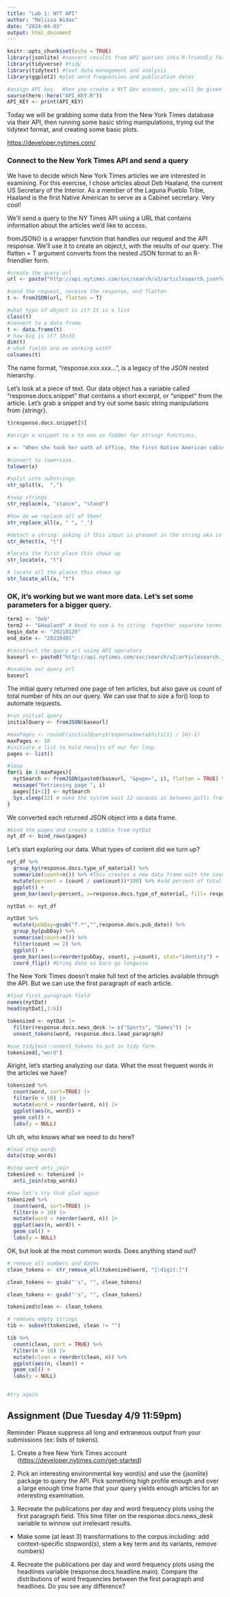 ```yaml
---
title: "Lab 1: NYT API"
author: "Melissa Widas"
date: "2024-04-03"
output: html_document
---
```


```r
knitr::opts_chunk$set(echo = TRUE)
library(jsonlite) #convert results from API queries into R-friendly formats 
library(tidyverse) #tidy
library(tidytext) #text data management and analysis
library(ggplot2) #plot word frequencies and publication dates

#assign API key.  When you create a NYT Dev account, you will be given a key
source(here::here("API_KEY.R"))
API_KEY <- print(API_KEY)

```

Today we will be grabbing some data from the New York Times database via their API, then running some basic string manipulations, trying out the tidytext format, and creating some basic plots.

<https://developer.nytimes.com/>

### Connect to the New York Times API and send a query

We have to decide which New York Times articles we are interested in examining. For this exercise, I chose articles about Deb Haaland, the current US Secretary of the Interior. As a member of the Laguna Pueblo Tribe, Haaland is the first Native American to serve as a Cabinet secretary. Very cool!

We'll send a query to the NY Times API using a URL that contains information about the articles we'd like to access.

fromJSON() is a wrapper function that handles our request and the API response. We'll use it to create an object,t, with the results of our query. The flatten = T argument converts from the nested JSON format to an R-friendlier form.

```r

#create the query url
url <- paste("http://api.nytimes.com/svc/search/v2/articlesearch.json?q=haaland&api-key=",API_KEY, sep ="")

#send the request, receive the response, and flatten
t <- fromJSON(url, flatten = T)
```

```r
#what type of object is it? It is a list
class(t)
#convert to a data frame 
t <- data.frame(t)
# how big is it? 10x33
dim(t)
# what fields are we working with?
colnames(t)
```

The name format, "response.xxx.xxx...", is a legacy of the JSON nested hierarchy.

Let's look at a piece of text. Our data object has a variable called "response.docs.snippet" that contains a short excerpt, or "snippet" from the article. Let's grab a snippet and try out some basic string manipulations from {stringr}.

```r
t$response.docs.snippet[9]

#assign a snippet to x to use as fodder for stringr functions.  

x <- "When she took her oath of office, the first Native American cabinet secretary also took a stance for self-expression."

#convert to lowercase.  
tolower(x)

#split into substrings
str_split(x,  ",")

#swap strings
str_replace(x, "stance", "stand")

#how do we replace all of them?
str_replace_all(x, " ", "_")

#detect a string: asking if this input is present in the string aka is t in our string somewhere
str_detect(x, "t")

#locate the first place this shows up
str_locate(x, "t")

# locate all the places this shows up
str_locate_all(x, "t")
```

### OK, it's working but we want more data. Let's set some parameters for a bigger query.

```r
term1 <- "Deb" 
term2 <- "&Haaland" # Need to use & to string  together separate terms
begin_date <- "20210120"
end_date <- "20230401"

#construct the query url using API operators
baseurl <- paste0("http://api.nytimes.com/svc/search/v2/articlesearch.json?q=",term1,term2,"&begin_date=",begin_date,"&end_date=",end_date,"&facet_filter=true&api-key=",API_KEY, sep="")

#examine our query url
baseurl
```

The initial query returned one page of ten articles, but also gave us count of total number of hits on our query. We can use that to size a for() loop to automate requests.

```r
#run initial query
initialQuery <- fromJSON(baseurl)

#maxPages <- round((initialQuery$response$meta$hits[1] / 10)-1) 
maxPages <- 10
#initiate a list to hold results of our for loop
pages <- list()

#loop
for(i in 1:maxPages){
  nytSearch <- fromJSON(paste0(baseurl, "&page=", i), flatten = TRUE) %>% data.frame() 
  message("Retrieving page ", i)
  pages[[i+1]] <- nytSearch
  Sys.sleep(12) # make the system wait 12 seconds in between pulls from api -> within documentation
}
```

We converted each returned JSON object into a data frame.

```r
#bind the pages and create a tibble from nytDat
nyt_df <- bind_rows(pages)

```

Let's start exploring our data.  What types of content did we turn up?
```r
nyt_df %>% 
  group_by(response.docs.type_of_material) %>%
  summarize(count=n()) %>% #This creates a new data frame with the count of records for each type_of_material.
  mutate(percent = (count / sum(count))*100) %>% #add percent of total column
  ggplot() +
  geom_bar(aes(y=percent, x=response.docs.type_of_material, fill= response.docs.type_of_material), stat = "identity") + coord_flip()
```

```r
nytDat <- nyt_df

nytDat %>%
  mutate(pubDay=gsub("T.*","",response.docs.pub_date)) %>% 
  group_by(pubDay) %>%
  summarise(count=n()) %>%
  filter(count >= 2) %>%
  ggplot() +
  geom_bar(aes(x=reorder(pubDay, count), y=count), stat="identity") +
  coord_flip() #bring date so bars go longwise
```

The New York Times doesn't make full text of the articles available through the API. But we can use the first paragraph of each article.

```r
#find first paragraph field
names(nytDat)
head(nytDat[,1:6])

tokenized <- nytDat |> 
  filter(response.docs.news_desk != c("Sports", "Games")) |> 
  unnest_tokens(word, response.docs.lead_paragraph)

#use tidytext::unnest_tokens to put in tidy form.  
tokenized[,"word"]
```

Alright, let's starting analyzing our data.  What the most frequent words in the articles we have?
```r
tokenized %>%
  count(word, sort=TRUE) |> 
  filter(n > 50) |> 
  mutate(word = reorder(word, n)) |> 
  ggplot(aes(n, word)) +
  geom_col() +
  labs(y = NULL)
```

Uh oh, who knows what we need to do here?

```r
#load stop words
data(stop_words)

#stop word anti_join
tokenized <- tokenized |> 
  anti_join(stop_words)

#now let's try that plot again
tokenized %>%
  count(word, sort=TRUE) |> 
  filter(n > 10) |> 
  mutate(word = reorder(word, n)) |> 
  ggplot(aes(n, word)) +
  geom_col() +
  labs(y = NULL)
```

OK, but look at the most common words. Does anything stand out?

```r
# remove all numbers and dates
clean_tokens <- str_remove_all(tokenized$word, "[:digit:]")

clean_tokens <- gsub("'s", "", clean_tokens)

clean_tokens <- gsub("'s", "", clean_tokens)

tokenized$clean <- clean_tokens

# removes empty strings 
tib <- subset(tokenized, clean != "")

tib %>%
  count(clean, sort = TRUE) %>%
  filter(n > 10) |> 
  mutate(clean = reorder(clean, n)) %>%
  ggplot(aes(n, clean)) +
  geom_col() +
  labs(y = NULL)


#try again

```

## Assignment (Due Tuesday 4/9 11:59pm)
Reminder: Please suppress all long and extraneous output from your submissions (ex:  lists of tokens).

1.  Create a free New York Times account (<https://developer.nytimes.com/get-started>)

2.  Pick an interesting environmental key word(s) and use the {jsonlite} package to query the API. Pick something high profile enough and over a large enough time frame that your query yields enough articles for an interesting examination.

3.  Recreate the publications per day and word frequency plots using the first paragraph field.  This time filter on the response.docs.news_desk variable to winnow out irrelevant results.

-   Make some (at least 3) transformations to the corpus including: add context-specific stopword(s), stem a key term and its variants, remove numbers)

4.  Recreate the publications per day and word frequency plots using the headlines variable (response.docs.headline.main). Compare the distributions of word frequencies between the first paragraph and headlines. Do you see any difference?
